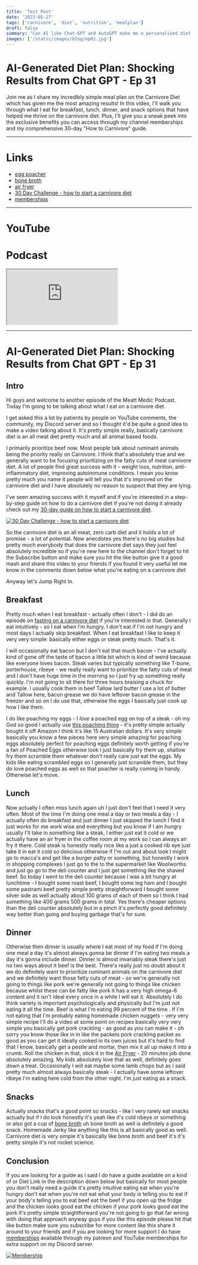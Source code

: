 ```yaml
---
title: 'Test Post'
date: '2023-05-27'
tags: ['carnivore', 'diet', 'nutrition', 'mealplan']
draft: false
summary: "Can AI like Chat-GPT and AutoGPT make me a personalised diet plan? Will I just give me the standard garbage advice, or will it actually be sensible? The results may actually surprise you. Join me as I explore the world of AI-generated diet plans! In this video, I ask chat GPT to create a personalized nutrition strategy tailored to my specific needs. Will it be a game-changer for my health journey? Watch to find out! Don't forget to like, comment, and subscribe for more health and lifestyle tips."
images: ['/static/images/blog/ep01.jpg']
---
```


# AI-Generated Diet Plan: Shocking Results from Chat GPT - Ep 31

Join me as I share my incredibly simple meal plan on the Carnivore Diet which has given me the most amazing results! In this video, I'll walk you through what I eat for breakfast, lunch, dinner, and snack options that have helped me thrive on the carnivore diet. Plus, I'll give you a sneak peek into the exclusive benefits you can access through my channel memberships and my comprehensive 30-day "How to Carnivore" guide.

---

# Links

- [egg poacher](https://amzn.to/3Mla0lG)
- [bone broth](https://amzn.to/3BgxNgz)
- [air fryer](https://amzn.to/3TZiX6v)
- [30 Day Challenge - how to start a carnivore diet](https://bit.ly/3lSmkji)
- [memberships](/community)

---

# YouTube

<YouTubeEmbed videoId="uBzStT6xBRw" />

# Podcast

<iframe
  title="podcast"
  className="mb-2 h-60 w-full rounded-3xl py-2"
  src="https://player.captivate.fm/episode/7cd7106e-c519-4f68-bae7-7cc1ba7f0ae4"
></iframe>

---

# AI-Generated Diet Plan: Shocking Results from Chat GPT - Ep 31

## Intro

Hi guys and welcome to another episode of the Meatt Medic Podcast. Today I'm going
to be talking about what I eat on a carnivore diet.

I get asked this a lot by patients by people on YouTube comments, the community, my Discord server and so
I thought it'd be quite a good idea to make a video talking
about it. It's pretty simple really, basically carnivore diet is an all meat diet pretty
much and all animal based foods.

I primarily prioritize beef now. Most people talk about ruminant animals being the priority really on Carnivore. I think
that's absolutely true and we generally want to be focusing prioritizing on the fatty cuts of meat carnivore diet. A lot of people find great success with it - weight loss, nutrition, anti-inflammatory diet, improving autoimmune conditions. I mean you know
pretty much you name it people will tell you that it's improved on the carnivore
diet and I have absolutely no reason to suspect that they are lying.

I've seen
amazing success with it myself and if you're interested in a step-by-step
guide on how to do a carnivore diet if you're not doing it already check out my
[30-day guide on how to start a carnivore diet](https://bit.ly/3lSmkji).

[![30 Day Challenge - how to start a carnivore diet](/static/images/blog/30daychallenge.webp)](https://bit.ly/3lSmkji)

So the carnivore diet is an all meat, zero carb diet and it holds a lot of promise - a lot of potential.
Now anecdotes yes there's no big studies but pretty much
everybody that does the carnivore diet says they just feel absolutely
incredible so if you're new here to the channel don't forget to hit the
Subscribe button and make sure you hit the like button give it a good
mash and share this video to your friends if you found it very useful let
me know in the comments down below what you're eating on a carnivore diet

Anyway let's Jump Right In.

## Breakfast

Pretty much when I eat breakfast -
actually often I don't - I did do an
episode on [fasting on a carnivore diet](/episode07)
if you're interested in that. Generally I
eat intuitively - so I eat when I'm hungry.
I don't eat if I'm not hungry and most
days I actually skip breakfast. When I eat breakfast I
like to keep it very very simple:
basically either eggs or steak
pretty much. That's it.

I will
occasionally eat bacon but I don't eat that
much bacon - I've actually kind of gone
off the taste of bacon a little bit
which is kind of weird because like
everyone loves bacon. Steak
varies but typically something like
T-bone, porterhouse, ribeye - we really
really want to prioritize the fatty
cuts of meat and I don't have huge time
in the morning so I just fry up
something really quickly. I'm not going
to sit there for three hours braising a
chuck for example. I usually cook them in
beef Tallow lard butter I use a lot of
butter and Tallow here, bacon grease we
do have leftover bacon grease in the
freezer and so on I do use that,
otherwise the eggs I basically just cook
up how I like them.

I do like poaching my
eggs - I _love_ a poached egg on top of a
steak - oh my God so good I actually use
[this poaching
thing](https://amzn.to/3Mla0lG) - it's pretty simple actually
bought it off Amazon I think it's like
15 Australian dollars. It's very simple
basically you know a few pieces here
very simple amazing for poaching eggs
absolutely perfect for poaching eggs
definitely worth getting if you're a fan
of Poached Eggs otherwise look I just
basically fry them up, shallow fry them
scramble them whatever don't really care
just eat the eggs. My kids like eating
scrambled eggs so I generally just
scramble them, but they do love poached eggs
as well so that poacher is really coming in handy. Otherwise let's move.

## Lunch

Now actually I often miss lunch
again uh I just don't feel that I need
it very often. Most of the time I'm doing
one meal a day or two meals a day - I
actually often do breakfast and just
dinner I just skipped the lunch I find
it just works for me work wise and
everything but you know if I am hungry
usually I'll take in something like a
steak, I either just eat it cold or we
actually have an air fryer in the
coffee room at my work so I can always
air fry it there. Cold steak is honestly
really nice like a just a cooked rib eye
just take it in eat it cold so delicious
otherwise if I'm out and about look I
might go to macca's and get like a
burger patty or something, but honestly
I work in shopping complexes I just go
to the to the supermarket like
Woolworths and just go go to the deli
counter and I just get something like the shaved
beef. So today I went to the deli counter
because I was a bit hungry at lunchtime -
I bought some roast beef, I bought some
leg ham and I bought some pastrami beef
pretty simple pretty straightforward I
bought some silver side as well actually
about 100 grams of each of them so I
think I had something like 400 grams 500
grams in total. Yes there's cheaper
options than the deli counter absolutely
but in a pinch it's perfectly good definitely
way better than going and buying garbage
that's for sure.

## Dinner

Otherwise then dinner is
usually where I eat most of my food if
I'm doing one meal a day it's almost
always gonna be dinner if I'm eating two
meals a day it's gonna include dinner. Dinner is almost invariably steak
there's just no two ways about it beef
is the best. There's really just no doubt about it we
do definitely want to prioritize ruminant animals on the carnivore diet and we
definitely want those fatty cuts of meat -
so we're generally not going to things
like pork we're generally not going to
things like chicken because whilst these
can be fatty like pork it has a very
high omega-6 content and it isn't ideal
every once in a while I will eat it. Absolutely I do think variety is
important psychologically and physically
but I'm just not eating it all the time. Beef is what I'm eating 99 percent of the time
. If I'm not eating that I'm probably
eating homemade chicken nuggets - very
very simple recipe I'll do a video at
some point on recipes basically very
very simple you basically get pork
crackling - as good as you can make it - oh
sorry you know those like in in like the
packets pork crackling packet as good as
you can get it ideally cooked in its own
juices but it's hard to find that I know,
basically get a pestle and mortar, then mix it all up make it into a crumb. Roll the chicken in that, stick it in the
[Air Fryer](https://amzn.to/3TZiX6v) - 20 minutes job done absolutely
amazing. My kids absolutely love that as
well, definitely goes down a treat. Occasionally I will eat maybe some lamb
chops but as I said pretty much almost
always
basically steak - I actually have some
leftover ribeye I'm eating here cold
from the other night. I'm just eating
as a snack.

## Snacks

Actually snacks that's a good
point so snacks - like I very rarely eat
snacks actually but if I do look
honestly it's yeah like it's cold ribeye
or something or also got a cup of [bone broth](https://amzn.to/3BgxNgz) uh bone broth as well is
definitely a good snack. Homemade Jerky
like anything like this is all
basically good as well. Carnivore diet is
very simple it's basically like bone
broth and beef it's it's pretty simple
it's not rocket science.

## Conclusion

If you are
looking for a guide as I said I do have
a guide available on a kind of or Diet
Link in the description down below
but basically for most people you don't
really need a guide it's pretty
intuitive eating eat when you're hungry
don't eat when you're not eat what your
body is telling you to eat if your
body's telling you to eat beef eat the
beef if you open up the fridge and the
chicken looks good eat the chicken if
your pork looks good eat the pork it's
pretty simple straightforward you're not
going to go that far wrong with doing
that approach
anyway guys if you like this episode
please hit that like button make sure
you subscribe for more content like this
share it around to your friends and if
you are looking for more support I do
have [memberships](/community) available through my
patreon and YouTube memberships for
extra support on my Discord server.

[![Membership](/static/images/blog/membership.png)](https://bit.ly/42Qswb9)
